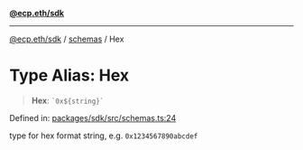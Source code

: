 [**@ecp.eth/sdk**](/sdk-reference/index.mdx)

***

[@ecp.eth/sdk](/sdk-reference/index.mdx) / [schemas](/sdk-reference/schemas/index.mdx) / Hex

# Type Alias: Hex

> **Hex**: `` `0x${string}` ``

Defined in: [packages/sdk/src/schemas.ts:24](https://github.com/ecp-eth/comments-monorepo/blob/main/packages/sdk/src/schemas.ts#L24)

type for hex format string, e.g. `0x1234567890abcdef`
